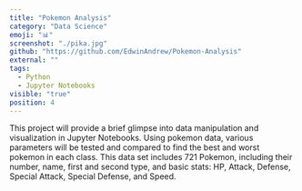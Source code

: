 ```yaml
---
title: "Pokemon Analysis"
category: "Data Science"
emoji: "📊"
screenshot: "./pika.jpg"
github: "https://github.com/EdwinAndrew/Pokemon-Analysis"
external: ""
tags:
  - Python
  - Jupyter Notebooks
visible: "true"
position: 4
---
```

This project will provide a brief glimpse into data manipulation and visualization in Jupyter Notebooks. Using pokemon data, various parameters will be tested and compared to find the best and worst pokemon in each class. This data set includes 721 Pokemon, including their number, name, first and second type, and basic stats: HP, Attack, Defense, Special Attack, Special Defense, and Speed.